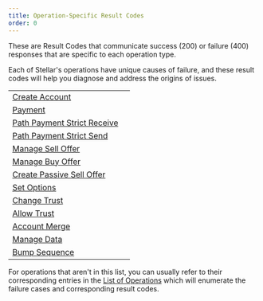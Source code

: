 ```yaml
---
title: Operation-Specific Result Codes
order: 0
---
```



These are Result Codes that communicate success (200) or failure (400) responses that are specific to each operation type.

Each of Stellar's operations have unique causes of failure, and these result codes will help you diagnose and address the origins of issues.

<MethodTable title="Operation-Specific Result Code Types">

|                                                                  |     |
| ---------------------------------------------------------------- | --- |
| [Create Account](./create-account.mdx)                           |     |
| [Payment](./payment.mdx)                                         |     |
| [Path Payment Strict Receive](./path-payment-strict-receive.mdx) |     |
| [Path Payment Strict Send](./path-payment-strict-send.mdx)       |     |
| [Manage Sell Offer](./manage-sell-offer.mdx)                     |     |
| [Manage Buy Offer](./manage-buy-offer.mdx)                       |     |
| [Create Passive Sell Offer](./create-passive-sell-offer.mdx)     |     |
| [Set Options](./set-options.mdx)                                 |     |
| [Change Trust](./change-trust.mdx)                               |     |
| [Allow Trust](./allow-trust.mdx)                                 |     |
| [Account Merge](./account-merge.mdx)                             |     |
| [Manage Data](./manage-data.mdx)                                 |     |
| [Bump Sequence](./bump-sequence.mdx)                             |     |

</MethodTable>

For operations that aren't in this list, you can usually refer to their corresponding entries in the [List of Operations](/docs/fundamentals-and-concepts/list-of-operations) which will enumerate the failure cases and corresponding result codes.
